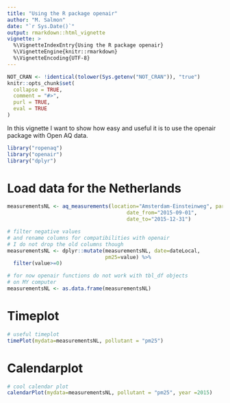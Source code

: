 ---
title: "Using the R package openair"
author: "M. Salmon"
date: "`r Sys.Date()`"
output: rmarkdown::html_vignette
vignette: >
  %\VignetteIndexEntry{Using the R package openair}
  %\VignetteEngine{knitr::rmarkdown}
  %\VignetteEncoding{UTF-8}
---

```{r, echo = FALSE, warning=FALSE, message=FALSE}
NOT_CRAN <- !identical(tolower(Sys.getenv("NOT_CRAN")), "true")
knitr::opts_chunk$set(
  collapse = TRUE,
  comment = "#>",
  purl = TRUE,
  eval = TRUE
)
```

In this vignette I want to show how easy and useful it is to use the openair package with Open AQ data.

```{r, warning=FALSE, message=FALSE}
library("ropenaq")
library("openair")
library("dplyr")

```

# Load data for the Netherlands

```{r}
measurementsNL <- aq_measurements(location="Amsterdam-Einsteinweg", parameter="pm25",
                                       date_from="2015-09-01",
                                       date_to="2015-12-31")

# filter negative values
# and rename columns for compatibilities with openair
# I do not drop the old columns though
measurementsNL <- dplyr::mutate(measurementsNL, date=dateLocal,
                                pm25=value) %>%
  filter(value>=0)

# for now openair functions do not work with tbl_df objects
# on MY computer
measurementsNL <- as.data.frame(measurementsNL)
```

# Timeplot

```{r, fig.width=7, fig.height=4}
# useful timeplot
timePlot(mydata=measurementsNL, pollutant = "pm25")

```

# Calendarplot

```{r, fig.width=7, fig.height=4}
# cool calendar plot
calendarPlot(mydata=measurementsNL, pollutant = "pm25", year =2015)

```


